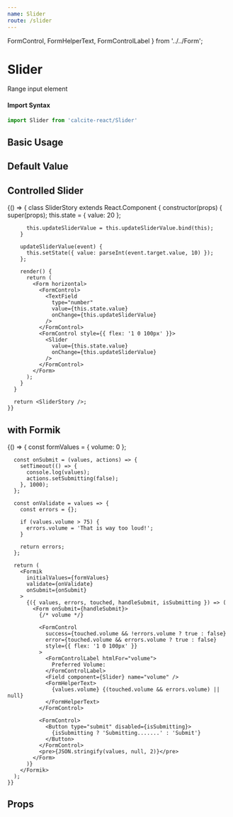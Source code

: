 ```yaml
---
name: Slider
route: /slider
---
```



  FormControl,
  FormHelperText,
  FormControlLabel
} from '../../Form';

# Slider

Range input element

#### Import Syntax

```js
import Slider from 'calcite-react/Slider'
```

## Basic Usage

<Playground>
  <Slider />
</Playground>

## Default Value

<Playground>
  <Slider defaultValue={50} />
</Playground>

## Controlled Slider

<Playground>
  {() => {
      class SliderStory extends React.Component {
        constructor(props) {
          super(props);
          this.state = {
            value: 20
          };

          this.updateSliderValue = this.updateSliderValue.bind(this);
        }

        updateSliderValue(event) {
          this.setState({ value: parseInt(event.target.value, 10) });
        };

        render() {
          return (
            <Form horizontal>
              <FormControl>
                <TextField
                  type="number"
                  value={this.state.value}
                  onChange={this.updateSliderValue}
                />
              </FormControl>
              <FormControl style={{ flex: '1 0 100px' }}>
                <Slider
                  value={this.state.value}
                  onChange={this.updateSliderValue}
                />
              </FormControl>
            </Form>
          );
        }
      }

      return <SliderStory />;
    }}

</Playground>

## with Formik

<Playground>
  {() => {
      const formValues = {
        volume: 0
      };

      const onSubmit = (values, actions) => {
        setTimeout(() => {
          console.log(values);
          actions.setSubmitting(false);
        }, 1000);
      };

      const onValidate = values => {
        const errors = {};

        if (values.volume > 75) {
          errors.volume = 'That is way too loud!';
        }

        return errors;
      };

      return (
        <Formik
          initialValues={formValues}
          validate={onValidate}
          onSubmit={onSubmit}
        >
          {({ values, errors, touched, handleSubmit, isSubmitting }) => (
            <Form onSubmit={handleSubmit}>
              {/* volume */}

              <FormControl
                success={touched.volume && !errors.volume ? true : false}
                error={touched.volume && errors.volume ? true : false}
                style={{ flex: '1 0 100px' }}
              >
                <FormControlLabel htmlFor="volume">
                  Preferred Volume:
                </FormControlLabel>
                <Field component={Slider} name="volume" />
                <FormHelperText>
                  {values.volume} {(touched.volume && errors.volume) || null}
                </FormHelperText>
              </FormControl>

              <FormControl>
                <Button type="submit" disabled={isSubmitting}>
                  {isSubmitting ? 'Submitting.......' : 'Submit'}
                </Button>
              </FormControl>
              <pre>{JSON.stringify(values, null, 2)}</pre>
            </Form>
          )}
        </Formik>
      );
    }}

</Playground>

## Props

<PropsTable of={Slider} />
